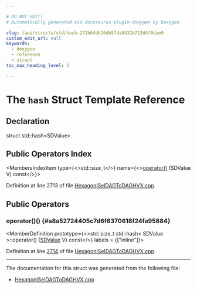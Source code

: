 ```yaml
---

# DO NOT EDIT!
# Automatically generated via docusaurus-plugin-doxygen by Doxygen.

slug: /api/structs/std/hash-272b64db26db57da8431b713d4f0dae0
custom_edit_url: null
keywords:
  - doxygen
  - reference
  - struct
toc_max_heading_level: 3

---
```





# The `hash` Struct Template Reference

<DoxygenPage pluginConfig={pluginConfig}>



## Declaration

<CodeBlock>struct std::hash&lt;SDValue&gt;</CodeBlock>

## Public Operators Index

<MembersIndex>

<MembersIndexItem
  type={<>std::size&#95;t</>}
  name={<><a href="#a8a52724405c7d6f6370618f24fa95884">operator()</a> (SDValue V) const</>}>
</MembersIndexItem>

</MembersIndex>


Definition at line 2713 of file <a href="/docs/api/files/lib/lib/target/lib/target/hexagon/hexagoniseldagtodaghvx-cpp">HexagonISelDAGToDAGHVX.cpp</a>.

<SectionDefinition>

## Public Operators

### operator()() {#a8a52724405c7d6f6370618f24fa95884}

<MemberDefinition
  prototype={<>std::size&#95;t std::hash&lt; SDValue &gt;::operator() (<a href="/docs/api/classes/llvm/sdvalue">SDValue</a> V) const</>}
  labels = {["inline"]}>

Definition at line <a href="/docs/api/files/lib/lib/target/lib/target/hexagon/hexagoniseldagtodaghvx-cpp/#l02714">2714</a> of file <a href="/docs/api/files/lib/lib/target/lib/target/hexagon/hexagoniseldagtodaghvx-cpp">HexagonISelDAGToDAGHVX.cpp</a>.
</MemberDefinition>

</SectionDefinition>

<hr/>

The documentation for this struct was generated from the following file:

<ul>
<li><a href="/docs/api/files/lib/lib/target/lib/target/hexagon/hexagoniseldagtodaghvx-cpp">HexagonISelDAGToDAGHVX.cpp</a></li>
</ul>

</DoxygenPage>
